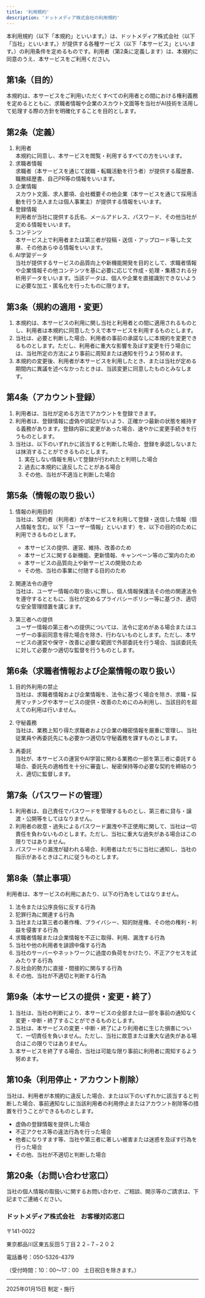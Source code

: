 ```yaml
---
title: '利用規約'
description: 'ドットメディア株式会社の利用規約'
---
```


本利用規約（以下「本規約」といいます。）は、ドットメディア株式会社（以下「当社」といいます。）が提供する各種サービス（以下「本サービス」といいます。）の利用条件を定めるものです。利用者（第2条に定義します）は、本規約に同意のうえ、本サービスをご利用ください。

## 第1条（目的）

本規約は、本サービスをご利用いただくすべての利用者との間における権利義務を定めるとともに、求職者情報や企業のスカウト文面等を当社がAI技術を活用して処理する際の方針を明確化することを目的とします。

## 第2条（定義）

1. 利用者  
    本規約に同意し、本サービスを閲覧・利用するすべての方をいいます。  
2. 求職者情報  
    求職者（本サービスを通じて就職・転職活動を行う者）が提供する履歴書、職務経歴書、自己PR等の情報をいいます。  
3. 企業情報  
    スカウト文面、求人要項、会社概要その他企業（本サービスを通じて採用活動を行う法人または個人事業主）が提供する情報をいいます。  
4. 登録情報  
    利用者が当社に提供する氏名、メールアドレス、パスワード、その他当社が定める情報をいいます。  
5. コンテンツ  
    本サービス上で利用者または第三者が投稿・送信・アップロード等した文章、その他あらゆる情報をいいます。  
6. AI学習データ  
    当社が提供するサービスの品質向上や新機能開発を目的として、求職者情報や企業情報その他コンテンツを基に必要に応じて作成・処理・集積される分析用データをいいます。当該データは、個人や企業を直接識別できないように必要な加工・匿名化を行ったものに限ります。

## 第3条（規約の適用・変更）

1. 本規約は、本サービスの利用に関し当社と利用者との間に適用されるものとし、利用者は本規約に同意したうえで本サービスを利用するものとします。  
2. 当社は、必要と判断した場合、利用者の事前の承諾なしに本規約を変更できるものとします。ただし、利用者に重大な影響を及ぼす変更を行う場合には、当社所定の方法により事前に周知または通知を行うよう努めます。  
3. 本規約の変更後、利用者が本サービスを利用したとき、または当社が定める期間内に異議を述べなかったときは、当該変更に同意したものとみなします。 

## 第4条（アカウント登録）

1. 利用者は、当社が定める方法でアカウントを登録できます。  
2. 利用者は、登録情報に虚偽や誤記がないよう、正確かつ最新の状態を維持する義務があります。登録内容に変更があった場合、速やかに変更手続きを行うものとします。  
3. 当社は、以下のいずれかに該当すると判断した場合、登録を承認しないまたは抹消することができるものとします。  
   1. 実在しない情報を用いて登録が行われたと判明した場合  
   2. 過去に本規約に違反したことがある場合  
   3. その他、当社が不適当と判断した場合

## 第5条（情報の取り扱い）

1. 情報の利用目的  
   当社は、契約者（利用者）が本サービスを利用して登録・送信した情報（個人情報を含む。以下「ユーザー情報」といいます）を、以下の目的のために利用できるものとします。  
   * 本サービスの提供、運営、維持、改善のため  
   * 本サービスに関する新機能、更新情報、キャンペーン等のご案内のため  
   * 本サービスの品質向上や新サービスの開発のため  
   * その他、当社の事業に付随する目的のため  

2. 関連法令の遵守  
   当社は、ユーザー情報の取り扱いに際し、個人情報保護法その他の関連法令を遵守するとともに、当社が定めるプライバシーポリシー等に基づき、適切な安全管理措置を講じます。  

3. 第三者への提供  
   ユーザー情報の第三者への提供については、法令に定めがある場合またはユーザーの事前同意を得た場合を除き、行わないものとします。ただし、本サービスの運営や保守・改善に必要な範囲で外部委託を行う場合、当該委託先に対して必要かつ適切な監督を行うものとします。  

## 第6条（求職者情報および企業情報の取り扱い）

1. 目的外利用の禁止  
    当社は、求職者情報および企業情報を、法令に基づく場合を除き、求職・採用マッチングや本サービスの提供・改善のためにのみ利用し、当該目的を超えての利用は行いません。  

2. 守秘義務  
    当社は、業務上知り得た求職者および企業の機密情報を厳重に管理し、当社従業員や再委託先にも必要かつ適切な守秘義務を課すものとします。  

3. 再委託  
    当社が、本サービスの運営やAI学習に関わる業務の一部を第三者に委託する場合、委託先の適格性を十分に審査し、秘密保持等の必要な契約を締結のうえ、適切に監督します。 

## 第7条（パスワードの管理）

1. 利用者は、自己責任でパスワードを管理するものとし、第三者に貸与・譲渡・公開等をしてはなりません。  
2. 利用者の故意・過失によるパスワード漏洩や不正使用に関して、当社は一切責任を負わないものとします。ただし、当社に重大な過失がある場合はこの限りではありません。  
3. パスワードの漏洩が疑われる場合、利用者はただちに当社に通知し、当社の指示があるときはこれに従うものとします。

## 第8条（禁止事項）

利用者は、本サービスの利用にあたり、以下の行為をしてはなりません。

1. 法令または公序良俗に反する行為  
2. 犯罪行為に関連する行為  
3. 当社または第三者の著作権、プライバシー、知的財産権、その他の権利・利益を侵害する行為  
4. 求職者情報または企業情報を不正に取得、利用、漏洩する行為  
5. 当社や他の利用者を誹謗中傷する行為  
6. 当社のサーバーやネットワークに過度の負荷をかけたり、不正アクセスを試みたりする行為  
7. 反社会的勢力に直接・間接的に関与する行為  
8. その他、当社が不適切と判断する行為

## 第9条（本サービスの提供・変更・終了）

1. 当社は、当社の判断により、本サービスの全部または一部を事前の通知なく変更・中断・終了することができるものとします。  
2. 当社は、本サービスの変更・中断・終了により利用者に生じた損害について、一切責任を負いません。ただし、当社に故意または重大な過失がある場合はこの限りではありません。  
3. 本サービスを終了する場合、当社は可能な限り事前に利用者に周知するよう努めます。

## 第10条（利用停止・アカウント削除）

当社は、利用者が本規約に違反した場合、または以下のいずれかに該当すると判断した場合、事前通知なしに当該利用者の利用停止またはアカウント削除等の措置を行うことができるものとします。

* 虚偽の登録情報を提供した場合  
* 不正アクセス等の違法行為を行った場合  
* 他者になりすます等、当社や第三者に著しい被害または迷惑を及ぼす行為を行った場合  
* その他、当社が不適切と判断した場合

## 第20条（お問い合わせ窓口）

当社の個人情報の取扱いに関するお問い合わせ、ご相談、開示等のご請求は、下記までご連絡ください。

<Card>
  <div className="p-4">
    <h3 className="font-bold mb-2">ドットメディア株式会社　お客様対応窓口</h3>
    <div className="space-y-2">
      <p>〒141-0022</p>
      <p>東京都品川区東五反田５丁目２２−７−２０２</p>
      <p>電話番号：050-5326-4379</p>
      <p>（受付時間：10：00〜17：00　土日祝日を除きます。）</p>
    </div>
  </div>
</Card>

---

2025年01月15日 制定・施行 